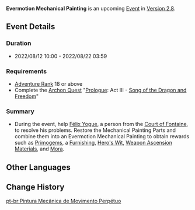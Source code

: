 <!--{{EventTabs}}-->
{{Stub}}
{{Event
|name              = Evermotion Mechanical Painting
|image             = Evermotion Mechanical Painting.png
|type              = In-Game
|time_known        = yes
|time_start        = 2022-08-12 10:00:00
|time_end          = 2022-08-22 03:59:59
|link              = https://genshin.hoyoverse.com/en/news/detail/22501
|link2             = 
}}
{{Description|[[Félix Yogue]], a person from the [[Court of Fontaine]], seems to be having some problems...}}
'''Evermotion Mechanical Painting''' is an upcoming [[Event]] in [[Version 2.8]].

==Event Details==
===Duration===
* 2022/08/12 10:00 - 2022/08/22 03:59

===Requirements===
* [[Adventure Rank]] 18 or above
* Complete the [[Archon Quest]] "[[Prologue]]: Act III - [[Song of the Dragon and Freedom]]"

===Summary===
* During the event, help [[Félix Yogue]], a person from the [[Court of Fontaine]], to resolve his problems. Restore the Mechanical Painting Parts and combine them into an Evermotion Mechanical Painting to obtain rewards such as [[Primogem]]s, a [[Furnishing]], [[Hero's Wit]], [[Weapon Ascension Materials]], and [[Mora]].
<!--
==Battle Pass Missions==
{{Battle Pass Missions
|name     = 
|mission1 = {{Color|[Event]}}
|exp1     = 
|mission2 = {{Color|[Event]}}
|exp2     = 
|mission3 = {{Color|[Event]}}
|exp3     = 
}}
-->
==Other Languages==
{{Other Languages
|en      = Evermotion Mechanical Painting
|zhs     = 恒动械画
|zhs_rm  = Héngdòng Xièhuà
|zht     = 恆動械畫
|zht_rm  = Héngdòng Xièhuà
|zh_tl   = 
|ja      = からくり械画
|ja_rm   = Karakuri Kaiga{{Assumed}}
|ja_tl   = 
|ko      = {{tt|무한동력|無限動力}} {{tt|기계|機械}} {{tt|화폭|畵幅}}
|ko_rm   = Muhandongneok Gigye Hwapok
|ko_tl   = Perpetual Motion Machine Canvas
|es      = Mecanopuzle de moción perpetua
|es_tl   = Evermoving Mechanical Puzzle
|fr      = Cadre mécanique perpétuel
|fr_tl   = Perpetual Mechanical Frame
|ru      = Вечно движущаяся картина
|ru_tl   = Ever-Moving Picture
|th      = ภาพเครื่องจักรนิรันดร์
|th_rm   = 
|th_tl   = 
|vi      = Tranh Máy Móc {{tt|Vĩnh Cửu|永久}}
|vi_tl   = Eternal Machine Picture
|de      = Mechanisches Perpetuum-Mobile-Puzzle
|de_tl   = Mechanical Perpetuum Mobile Puzzle
|id      = Lukisan Mekanik Abadi
|id_tl   = Eternal Mechanical Painting
|pt      = Pintura Mecânica de Movimento Perpétuo
|pt_tl   = 
}}

==Change History==
{{Change History|2.8}}

[[pt-br:Pintura Mecânica de Movimento Perpétuo]]